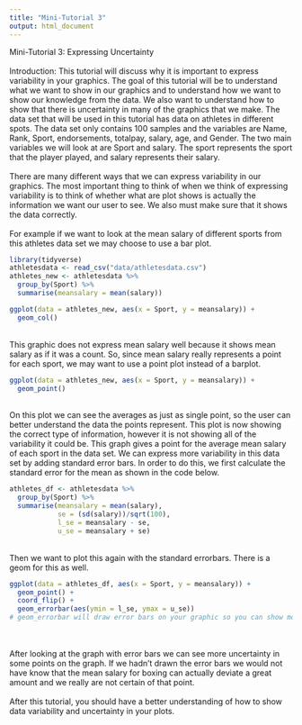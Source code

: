 ```yaml
---
title: "Mini-Tutorial 3"
output: html_document
---
```


Mini-Tutorial 3: Expressing Uncertainty
\
\
Introduction: This tutorial will discuss why it is important to express variability in your graphics. The goal of this tutorial will be to understand what we want to show in our graphics and to understand how we want to show our knowledge from the data. We also want to understand how to show that there is uncertainty in many of the graphics that we make. The data set that will be used in this tutorial has data on athletes in different spots. The data set only contains 100 samples and the variables are Name, Rank, Sport, endorsements, totalpay, salary, age, and Gender. The two main variables we will look at are Sport and salary. The sport represents the sport that the player played, and salary represents their salary.
\
\
There are many different ways that we can express variability in our graphics. The most important thing to think of when we think of expressing variability is to think of whether what are plot shows is actually the information we want our user to see. We also must make sure that it shows the data correctly.  
\
For example if we want to look at the mean salary of different sports from this athletes data set we may choose to use a bar plot.
\
```r
library(tidyverse)
athletesdata <- read_csv("data/athletesdata.csv")
athletes_new <- athletesdata %>% 
  group_by(Sport) %>% 
  summarise(meansalary = mean(salary))

ggplot(data = athletes_new, aes(x = Sport, y = meansalary)) +
  geom_col()
```
\
This graphic does not express mean salary well because it shows mean salary as if it was a count. So, since mean salary really represents a point for each sport, we may want to use a point plot instead of a barplot.
\
```r
ggplot(data = athletes_new, aes(x = Sport, y = meansalary)) +
  geom_point()
```
\
On this plot we can see the averages as just as single point, so the user can better understand the data the points represent. This plot is now showing the correct type of information, however it is not showing all of the variability it could be. This graph gives a point for the average mean salary of each sport in the data set. We can express more variability in this data set by adding standard error bars. In order to do this, we first calculate the standard error for the mean as shown in the code below.
\
```r
athletes_df <- athletesdata %>% 
  group_by(Sport) %>% 
  summarise(meansalary = mean(salary),
            se = (sd(salary))/sqrt(100),
            l_se = meansalary - se,
            u_se = meansalary + se)
```
\
Then we want to plot this again with the standard errorbars. There is a geom for this as well.
\
```r
ggplot(data = athletes_df, aes(x = Sport, y = meansalary)) +
  geom_point() +
  coord_flip() +
  geom_errorbar(aes(ymin = l_se, ymax = u_se))
# geom_errorbar will draw error bars on your graphic so you can show more uncertainty in your graphs.
```
\
\
After looking at the graph with error bars we can see more uncertainty in some points on the graph. If we hadn't drawn the error bars we would not have know that the mean salary for boxing can actually deviate a great amount and we really are not certain of that point. 
\
\
After this tutorial, you should have a better understanding of how to show data variability and uncertainty in your plots.
\